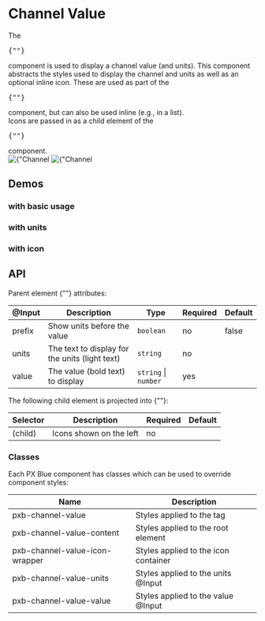 
<Meta title="Example/ChannelValue" />

<style>
  {`
    table {
      width: 100%;
      margin-bottom: 48px!important;
    }
    .section-description {
      margin-bottom: 48px;
    }
    h1, h2 {
      color: #007bc1!important;
    }
    pre {
      display: inline-block;
    }
`}
</style>

# Channel Value

<div className="section-description">
  The <pre>{"<pxb-channel-value>"}</pre> component is used to display a channel value (and units).
  This component abstracts the styles used to display the channel and units as well as an optional inline icon.
  These are used as part of the <pre>{"<pxb-hero>"}</pre> component, but can also be used inline (e.g., in a list).
</div>

<div className="section-description">
  Icons are passed in as a child element of the <pre>{"<pxb-channel-value>"}</pre> component.
</div>

<div style={{display: "flex", alignItems: "center", flexDirection: "column"}}>
    <img style={{ width: "100%", maxWidth: 600}}  alt={"Channel Value in Hero"} src={heroesImg} />
    <img style={{ width: "100%", maxWidth: 600}}  alt={"Channel Value Anatomy"} src={channelValueAnatomy} />

</div>

## Demos

### with basic usage

<Story name="with basic usage" />

### with units

<Story name="with units" />

<Source story="with units" />

### with icon

<Story name="with icon" />

<Source story="with icon" />

## API

<div>Parent element {"<pxb-channel-value>"} attributes:</div>


| @Input | Description                                    | Type                 | Required | Default |
| ------ | ---------------------------------------------- | -------------------- | -------- | ------- |
| prefix | Show units before the value                    | `boolean`            | no       | false   |
| units  | The text to display for the units (light text) | `string`             | no       |         |
| value  | The value (bold text) to display               | `string` \| `number` | yes      |         |


<div> The following child element is projected into {"<pxb-channel-value>"}: </div>

| Selector | Description             | Required | Default |
| -------- | ----------------------- | -------- | ------- |
| (child)  | Icons shown on the left | no       |         |

### Classes

Each PX Blue component has classes which can be used to override component styles:

| Name                           | Description                          |
| ------------------------------ | ------------------------------------ |
| pxb-channel-value              | Styles applied to the tag            |
| pxb-channel-value-content      | Styles applied to the root element   |
| pxb-channel-value-icon-wrapper | Styles applied to the icon container |
| pxb-channel-value-units        | Styles applied to the units @Input   |
| pxb-channel-value-value        | Styles applied to the value @Input   |
